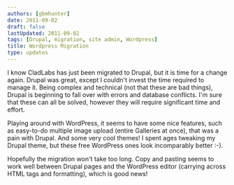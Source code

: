 ```yaml
---
authors: [gbmhunter]
date: 2011-09-02
draft: false
lastUpdated: 2011-09-02
tags: [Drupal, migration, site admin, Wordpress]
title: Wordpress Migration
type: updates
---
```


I know CladLabs has just been migrated to Drupal, but it is time for a change again. Drupal was great, except I couldn't invest the time required to manage it. Being complex and technical (not that these are bad things), Drupal is beginning to fall over with errors and database conflicts. I'm sure that these can all be solved, however they will require significant time and effort.

Playing around with WordPress, it seems to have some nice features, such as easy-to-do multiple image upload (entire Galleries at once), that was a pain with Drupal. And some very cool themes! I spent ages tweaking my Drupal theme, but these free WordPress ones look incomparably better :-).

Hopefully the migration won't take too long. Copy and pasting seems to work well between Drupal pages and the WordPress editor (carrying across HTML tags and formatting), which is good news!
